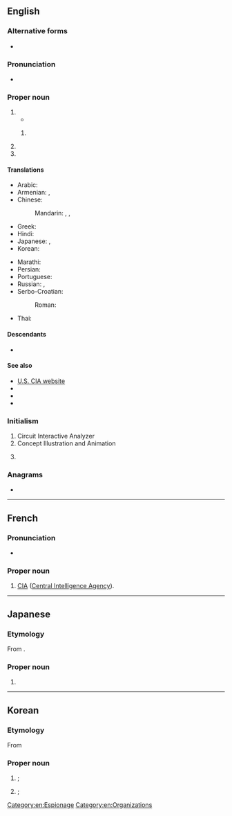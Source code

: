 {{also|Appendix:Variations of "cia"}}
==English==

===Alternative forms===
* {{l|en|C.I.A.}}
{{wikipedia}}

===Pronunciation===
* {{IPA|en|/ˌsiːˌaɪˈeɪ/}}

===Proper noun===
{{en-proper noun}}

# {{initialism of|en|[[central|Central]] [[intelligence|Intelligence]] [[agency|Agency]]}}
#* {{quote-journal|en|date= 4 August 2010|title= The Ethics of Enhanced Interrogations and Torture: A Reappraisal of the Argument
|author= Leonard S. Rubenstein, JD|author2=Stephen N. Xenakis, MD|publisher= {{w| American Medical Association}}|work=JAMA|volume=304|issue=5|pages=569–570|url= https://jamanetwork.com/journals/jama/article-abstract/186317 |doi=10.1001/jama.2010.1057 |passage=  In 2009, the Obama Administration released guidelines on enhanced interrogation written in 2003 and 2004 by the CIA Office of Medical Services. <sup>(OMS).1-3(appendix F)</sup> The OMS guidelines, even in redacted form, and opinions from the US Department of Justice's (DOJ’s) Office of Legal Counsel show that '''CIA''' physicians, psychologists, and other health care personnel had important roles in enhanced interrogation.}}
## {{lb|en|Republic of Korea (South Korea)}} {{synonym of|en|KCIA|gloss=Korean Central Intelligence Agency}}
# {{initialism of|en|[[Cleveland]] [[institute|Institute]] of [[art|Art]]}}
# {{initialism of|en|[[culinary|Culinary]] [[institute|Institute]] of [[America]]}}

====Translations====
{{trans-top|Central Intelligence Agency}}
* Arabic: {{t|ar|سِي أَي إِي|m|tr=sī ʾay ʾey}}
* Armenian: {{t+|hy|ԿՀՎ|sc=Armn}}, {{t|hy|Կենտրոնական հետախուզական վարչություն}}
* Chinese:
*: Mandarin: {{t+|cmn|中情局|tr=Zhōngqíngjú}}, {{t+|cmn|中央情報局}}, {{t+|cmn|中央情报局|tr=Zhōngyāng Qíngbàojú}}
* Greek: {{t|el|Κεντρική Υπηρεσία Πληροφοριών|sc=Grek}}
* Hindi: {{t|hi|सी आइ ए|sc=Deva}}
* Japanese: {{t|ja|シー・アイ・エー|tr=Shī Ai Ē}}, {{t|ja|中央情報局|tr=ちゅうおうじょうほうきょく, Chūō Jōhōkyoku|sc=Jpan}}
* Korean: {{t|ko|^중앙 정보국|sc=Kore}}
{{trans-mid}}
* Marathi: {{t|mr|सी.आय्.ए.|sc=Deva}}
* Persian: {{t+|fa|سیا|tr=siyâ|sc=fa-Arab}}
* Portuguese: {{t+|pt|CIA|f}}
* Russian: {{t+|ru|ЦРУ|n}}, {{t+|ru|Центра́льное разве́дывательное управле́ние|n}}
* Serbo-Croatian:
*: Roman: {{t|sh|središnja obavještajna agencija}}
* Thai: {{t|th|ซีไอเอ}}
{{trans-bottom}}

====Descendants====
* {{desc|ja|シー・アイ・エー|bor=1}}

====See also====
* [https://www.cia.gov U.S. CIA website]
* {{pedia|lang=en|Central Intelligence Agency}}
* {{pedia|lang=en|Cleveland Institute of Art}}
* {{pedia|lang=en|Culinary Institute of America}}

===Initialism===
{{rfc-header|en|Initialism}}
{{head|en|initialism}}

# Circuit Interactive Analyzer
# Concept Illustration and Animation
# {{lb|en|military}} {{initialism of|en|[[captured]]-[[in]]-[[action]]}}

===Anagrams===
* {{anagrams|en|a=aci|-ica|ACI|CAI|Cai|Cai.|Cài|ICA}}

[[Category:en:Espionage]]
[[Category:en:Organizations]]

----

==French==

===Pronunciation===
* {{fr-IPA|cé-i-a}}

===Proper noun===
{{fr-proper noun|f}}

# [[CIA]] ([[Central Intelligence Agency]]).

----

==Japanese==

===Etymology===
From {{bor|ja|en|CIA|sort=しいあいええ}}.

===Proper noun===
{{ja-pos|proper|シーアイエー}}

# {{syn of|ja|中央情報局|tr=Chūō Jōhōkyoku||{{w|Central Intelligence Agency}}}}

{{topics|ja|Organizations|United States of America|sort=しいあいええ}}

----

==Korean==

===Etymology===
From {{bor|ko|en|CIA}}

===Proper noun===
{{head|ko|proper noun}}

# {{l|en|KCIA}}; {{abbreviation of|ko|중앙정보부|gloss=Korean Central Intelligence Agency}}
# {{l|en|CIA}}; {{abbreviation of|ko|중앙정보국|gloss=[[United States]] Central Intelligence Agency}}